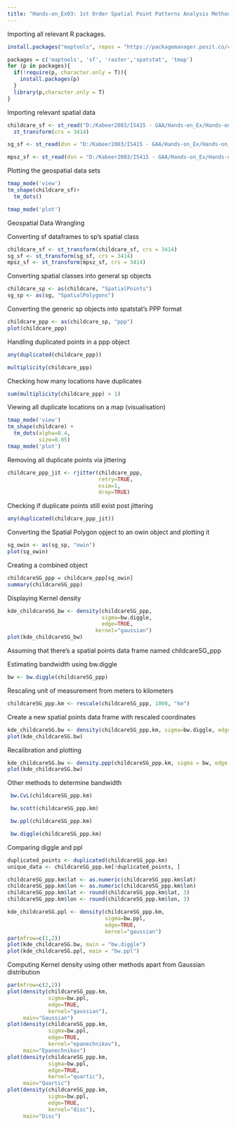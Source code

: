```yaml
---
title: "Hands-on_Ex03: 1st Order Spatial Point Patterns Analysis Methods"
---
```


Importing all relevant R packages.

```r
install.packages("maptools", repos = "https://packagemanager.posit.co/cran/2023-10-13")

packages = c('maptools', 'sf', 'raster','spatstat', 'tmap')
for (p in packages){
  if(!require(p, character.only = T)){
    install.packages(p)
  }
  library(p,character.only = T)
}
```

Importing relevant spatial data
```r
childcare_sf <- st_read("D:/Kabeer2003/IS415 - GAA/Hands-on_Ex/Hands-on_Ex03/data/child-care-services-geojson.geojson") %>%
  st_transform(crs = 3414)

```

```r
sg_sf <- st_read(dsn = "D:/Kabeer2003/IS415 - GAA/Hands-on_Ex/Hands-on_Ex03/data", layer = "CostalOutline")
```

```r
mpsz_sf <- st_read(dsn = "D:/Kabeer2003/IS415 - GAA/Hands-on_Ex/Hands-on_Ex03/data", layer = "MP14_SUBZONE_WEB_PL")
```
Plotting the geospatial data sets

```r
tmap_mode('view')
tm_shape(childcare_sf)+
  tm_dots()

tmap_mode('plot')
```

Geospatial Data Wrangling

Converting sf dataframes to sp's spatial class

```r
childcare_sf <- st_transform(childcare_sf, crs = 3414)
sg_sf <- st_transform(sg_sf, crs = 3414)
mpsz_sf <- st_transform(mpsz_sf, crs = 3414)
```

Converting spatial classes into general sp objects

```r
childcare_sp <- as(childcare, "SpatialPoints")
sg_sp <- as(sg, "SpatialPolygons")
```

Converting the generic sp objects into spatstat's PPP format

```r
childcare_ppp <- as(childcare_sp, "ppp")
plot(childcare_ppp)
```

Handling duplicated points in a ppp object

```r
any(duplicated(childcare_ppp))

multiplicity(childcare_ppp)
```

Checking how many locations have duplicates

```r
sum(multiplicity(childcare_ppp) > 1)
```

Viewing all duplicate locations on a map (visualisation)
```r
tmap_mode('view')
tm_shape(childcare) +
  tm_dots(alpha=0.4, 
          size=0.05)
tmap_mode('plot')
```

Removing all duplicate points via jittering

```r
childcare_ppp_jit <- rjitter(childcare_ppp, 
                             retry=TRUE, 
                             nsim=1, 
                             drop=TRUE)
```

Checking if duplicate points still exist post jittering

```r
any(duplicated(childcare_ppp_jit))
```

Converting the Spatial Polygon opject to an  owin object and plotting it

```r
sg_owin <- as(sg_sp, "owin")
plot(sg_owin)
```

Creating a combined object

```r
childcareSG_ppp = childcare_ppp[sg_owin]
summary(childcareSG_ppp)
```

Displaying Kernel density 

```r
kde_childcareSG_bw <- density(childcareSG_ppp,
                              sigma=bw.diggle,
                              edge=TRUE,
                            kernel="gaussian") 
plot(kde_childcareSG_bw)
```

Assuming that there's a spatial points data frame named childcareSG_ppp

Estimating  bandwidth using bw.diggle

```r
bw <- bw.diggle(childcareSG_ppp)
```

Rescaling unit of measurement from meters to kilometers

```r
childcareSG_ppp.km <- rescale(childcareSG_ppp, 1000, "km")
```

Create a new spatial points data frame with rescaled coordinates

```r
kde_childcareSG.bw <- density(childcareSG_ppp.km, sigma=bw.diggle, edge=TRUE, kernel="gaussian")
plot(kde_childcareSG.bw)
```
Recalibration and plotting

```r
kde_childcareSG.bw <- density.ppp(childcareSG_ppp.km, sigma = bw, edge = TRUE, kernel = "gaussian")
plot(kde_childcareSG.bw)
```

Other methods to determine bandwidth

```r
 bw.CvL(childcareSG_ppp.km)
```

```r
 bw.scott(childcareSG_ppp.km)
```

```r
 bw.ppl(childcareSG_ppp.km)
```

```r
 bw.diggle(childcareSG_ppp.km)
```

Comparing diggle and ppl

```r
duplicated_points <- duplicated(childcareSG_ppp.km)
unique_data <- childcareSG_ppp.km[!duplicated_points, ]

childcareSG_ppp.km$lat <- as.numeric(childcareSG_ppp.km$lat)
childcareSG_ppp.km$lon <- as.numeric(childcareSG_ppp.km$lon)
childcareSG_ppp.km$lat <- round(childcareSG_ppp.km$lat, 3)
childcareSG_ppp.km$lon <- round(childcareSG_ppp.km$lon, 3)
```

```r
kde_childcareSG.ppl <- density(childcareSG_ppp.km, 
                               sigma=bw.ppl, 
                               edge=TRUE,
                               kernel="gaussian")
par(mfrow=c(1,2))
plot(kde_childcareSG.bw, main = "bw.diggle")
plot(kde_childcareSG.ppl, main = "bw.ppl")
```

Computing Kernel density using other methods apart from Gaussian distribution

```r
par(mfrow=c(2,2))
plot(density(childcareSG_ppp.km, 
             sigma=bw.ppl, 
             edge=TRUE, 
             kernel="gaussian"), 
     main="Gaussian")
plot(density(childcareSG_ppp.km, 
             sigma=bw.ppl, 
             edge=TRUE, 
             kernel="epanechnikov"), 
     main="Epanechnikov")
plot(density(childcareSG_ppp.km, 
             sigma=bw.ppl, 
             edge=TRUE, 
             kernel="quartic"), 
     main="Quartic")
plot(density(childcareSG_ppp.km, 
             sigma=bw.ppl, 
             edge=TRUE, 
             kernel="disc"), 
     main="Disc")
```




